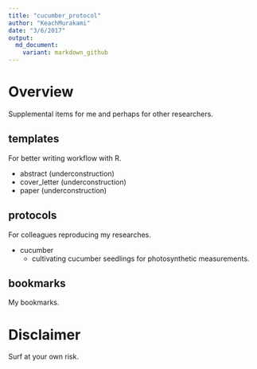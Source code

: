 ```yaml
---
title: "cucumber_protocol"
author: "KeachMurakami"
date: "3/6/2017"
output:
  md_document:
    variant: markdown_github
---
```


<!-- README.md is generated from README.Rmd. Please edit that file -->

# Overview

Supplemental items for me and perhaps for other researchers.

## templates

For better writing workflow with R.

- abstract (underconstruction)
- cover_letter (underconstruction)
- paper (underconstruction)

## protocols

For colleagues reproducing my researches.

- cucumber
    - cultivating cucumber seedlings for photosynthetic measurements.

## bookmarks

My bookmarks.


# Disclaimer

Surf at your own risk.